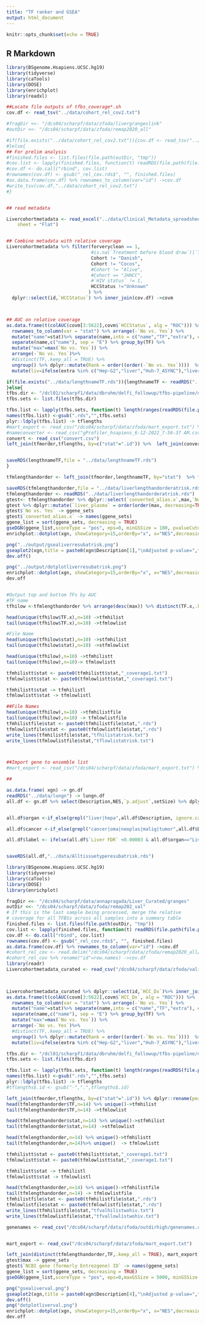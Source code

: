---
title: "TF ranker and GSEA"
output: html_document
---

```{r setup, include=FALSE}
knitr::opts_chunk$set(echo = TRUE)
```

## R Markdown

```{r AUCforUS, echo=FALSE}
library(BSgenome.Hsapiens.UCSC.hg19)
library(tidyverse)
library(caTools)
library(DOSE)
library(enrichplot)
library(readxl)

##Locate file outputs of tfbs_coverage*.sh
cov.df <- read_tsv("../data/cohort_rel_cov2.txt")

#fragDir <<- "/dcs04/scharpf/data/zfoda/livergrangeslink"
#outDir <<- "/dcs04/scharpf/data/zfoda/remap2020_all"

#if(file.exists("../data/cohort_rel_cov2.txt")){cov.df <- read_tsv("../data/cohort_rel_cov2.txt")
#}else{
## For prelim analysis 
#finished.files <- list.files(file.path(outDir, "tmp"))
#cov.list <- lapply(finished.files, function(t) readRDS(file.path(file.path(outDir, "tmp", t))))
#cov.df <- do.call("rbind", cov.list)
#rownames(cov.df) <- gsub("_rel_cov.rds$", "", finished.files)
#as.data.frame(cov.df) %>% rownames_to_column(var="id") ->cov.df
#write_tsv(cov.df,"../data/cohort_rel_cov2.txt")
#}


## read metadata

Livercohortmetadata <- read_excel("../data/Clinical_Metadata_spreadsheet_8_11.xlsx", 
    sheet = "Flat") 


## Combine metadata with relative coverage
Livercohortmetadata %>% filter(forveryclean == 1,
                               #is.na(`Treatment before blood draw`)|`Treatment before blood draw`==0,
                               Cohort != "Danish",
                               Cohort != "Cocos",
                               #Cohort != "Alive",
                               #Cohort == "JHHCC", 
                               #`HIV status` != 1,
                               HCCStatus !="Unknown"
                              ) %>%
  dplyr::select(id,`HCCStatus`) %>% inner_join(cov.df) ->covm



## AUC on relative coverage
as.data.frame(t(colAUC(covm[3:5622],covm$`HCCStatus`, alg = "ROC"))) %>% 
  rownames_to_column(var = "stat") %>% arrange(-`No vs. Yes`) %>% 
  mutate("name"=stat)%>% separate(name,into = c("name","TF","extra"), extra = "merge") %>% 
  separate(name,c("name"), sep = "E") %>% group_by(TF) %>% 
  mutate("max"=max(`No vs. Yes`)) %>% 
  arrange(-`No vs. Yes`)%>%  
  #distinct(TF,.keep_all = TRUE) %>% 
  ungroup() %>% dplyr::mutate(Rank = order((order(-`No vs. Yes`))))  %>%
  mutate(liv=ifelse(extra %in% c("Hep-G2","liver","Huh-7_ASYNC"),"liver","other"))  -> tfmorder

if(file.exists("../data/lengthnameTF.rds")){lengthnameTF <- readRDS("../data/lengthnameTF.rds")
}else{
tfbs.dir <- "/dcl01/scharpf1/data/dbruhm/delfi_followup/tfbs-pipeline/data/individual_tfs"
tfbs.sets <- list.files(tfbs.dir)

tfbs.list <- lapply(tfbs.sets, function(t) length(ranges(readRDS(file.path(file.path(tfbs.dir, t))))))
names(tfbs.list) <-gsub(".rds","",tfbs.sets)
plyr::ldply(tfbs.list) -> tflengths
#mart_export <- read_csv("/dcs04/scharpf/data/zfoda/mart_export.txt") %>% rename(converted_alias=`NCBI gene (formerly Entrezgene) ID`,initial_alias=`Gene name`)
#nameconverter <- read_csv("gProfiler_hsapiens_6-12-2022_7-56-37 AM.csv")
convert <- read_csv("convert.csv")
left_join(tfmorder,tflengths, by=c("stat"=".id")) %>%  left_join(convert, by=c("TF"="TF.x")) %>% distinct(stat,.keep_all = TRUE) %>% dplyr::select(1,4,5,8,9,11) %>%  dplyr::rename("peaks"=V1) -> lengthnameTF


saveRDS(lengthnameTF,file = "../data/lengthnameTF.rds")
}

tfmlengthandorder <- left_join(tfmorder,lengthnameTF, by="stat")  %>% filter(peaks>3000) #%>% distinct(TF,.keep_all = TRUE)

saveRDS(tfmlengthandorder,file = "../data/liverlengthandorderatrisk.rds")
tfmlengthandorder <- readRDS("../data/liverlengthandorderatrisk.rds")
gtest<- tfmlengthandorder %>% dplyr::select(`converted_alias.x`,max,`No vs. Yes`,TF.x) %>% distinct(`converted_alias.x`, .keep_all = TRUE) 
gtest %>% dplyr::mutate(`liver_plasma` = order(order(max, decreasing=TRUE))) ->liverorder
gtest$`No vs. Yes` -> ggene_sets
gtest$`converted_alias.x` -> names(ggene_sets)
ggene_list = sort(ggene_sets, decreasing = TRUE)
gseDGN(ggene_list,scoreType = "pos", eps=0, minGSSize = 100, pvalueCutoff = 1) -> xgn
enrichplot::dotplot(xgn, showCategory=15,orderBy="x", x="NES",decreasing=TRUE, size="GeneRatio")

png("../output/gsealiverresubatrisk.png")
gseaplot2(xgn,title = paste0(xgn$Description[1],"\nAdjusted p-value=",format(xgn$p.adjust[1],digits=3)),geneSetID = 4,color = "red",ES_geom = "line")
dev.off()

png("../output/dotplotliverresubatrisk.png")
enrichplot::dotplot(xgn, showCategory=15,orderBy="x", x="NES",decreasing=TRUE, size="-pvalue")
dev.off


#Output top and bottom TFs by AUC 
#TF name
tfhilow <-tfmlengthandorder %>% arrange(desc(max)) %>% distinct(TF.x,.keep_all = TRUE)

head(unique(tfhilow$TF.x),n=10) ->tfmhilist
tail(unique(tfhilow$TF.x),n=10) ->tfmlowlist

#File Name
head(unique(tfhilow$stat),n=10) ->stfmhilist
tail(unique(tfhilow$stat),n=10) ->stfmlowlist

head(unique(tfhilow),n=10) ->tfmhilistt
tail(unique(tfhilow),n=10)-> tfmlowlistt

tfmhilistt$stat <- paste0(tfmhilistt$stat,"_coverage1.txt")
tfmlowlistt$stat <- paste0(tfmlowlistt$stat,"_coverage1.txt")

tfmhilistt$stat -> tfmhilistl
tfmlowlistt$stat -> tfmlowlistl

##File Names 
head(unique(tfhilow),n=10) ->tfmhilistfile
tail(unique(tfhilow),n=10) -> tfmlowlistfile
tfmhilistfile$stat <- paste0(tfmhilistfile$stat,".rds")
tfmlowlistfile$stat <- paste0(tfmlowlistfile$stat,".rds")
write_lines(tfmhilistfile$stat,"tfhilistatrisk.txt")
write_lines(tfmlowlistfile$stat,"tflowlistatrisk.txt")



##Import gene to ensemble list
#mart_export <- read_csv("/dcs04/scharpf/data/zfoda/mart_export.txt") %>% rename(converted_alias=`NCBI gene (formerly Entrezgene) ID`,initial_alias=`Gene name`)

##

as.data.frame( xgn) -> gn.df
readRDS("../data/lungn") -> lungn.df
all.df <- gn.df %>% select(Description,NES,`p.adjust`,setSize) %>% dplyr::rename("Liver NES"=NES,"Liver FDR"= `p.adjust`) %>% left_join(lungn.df %>% select(Description,NES,`p.adjust`) %>% dplyr::rename("Lung NES"=NES, "Lung FDR"=`p.adjust`)) #%>% left_join(brain.df) %>% left_join(panc.df) %>% left_join(ov.df, by="Description") %>% select(!setSize.y)


all.df$organ <-if_else(grepl("liver|hepa",all.df$Description, ignore.case = TRUE),"Liver",ifelse(grepl("lung",all.df$Description,ignore.case = TRUE,),"Lung","other"))

all.df$cancer <-if_else(grepl("cancer|oma|neoplas|malig|tumor",all.df$Description, ignore.case = TRUE),"Cancer","other")

all.df$label <- ifelse(all.df$`Liver FDR` <0.00003 & all.df$organ=="Liver"|all.df$`Lung FDR` & all.df$organ=="Lung",all.df$Description,"")


saveRDS(all.df,"../data/Alltissuetyperesubatrisk.rds")

```
```{r AUCforval, echo=FALSE}
library(BSgenome.Hsapiens.UCSC.hg19)
library(tidyverse)
library(caTools)
library(DOSE)
library(enrichplot)

fragDir <<- "/dcs04/scharpf/data/annapragada/Liver_Curated/granges"
outDir <<- "/dcs04/scharpf/data/zfoda/remap202_val"
# If this is the last sample being processed, merge the relative
# coverage for all TFBSs across all samples into a summary table
finished.files <- list.files(file.path(outDir, "tmp"))
cov.list <- lapply(finished.files, function(t) readRDS(file.path(file.path(outDir, "tmp", t))))
cov.df <- do.call("rbind", cov.list)
rownames(cov.df) <- gsub("_rel_cov.rds$", "", finished.files)
as.data.frame(cov.df) %>% rownames_to_column(var="id") ->cov.df
#cohort_rel_cov <- read.delim("/dcs04/scharpf/data/zfoda/remap2020_all/cohort_rel_cov.txt", row.names=NULL)
#cohort_rel_cov %>% rename("id"=row.names) ->cov.df
library(readr)
Livercohortmetadata_curated <- read_csv("/dcs04/scharpf/data/zfoda/validation_meta.csv") %>% dplyr::rename(id=Sample)
 


Livercohortmetadata_curated %>% dplyr::select(id,`HCC_Dx`)%>% inner_join(cov.df) ->covm
as.data.frame(t(colAUC(covm[3:5622],covm$`HCC_Dx`, alg = "ROC"))) %>% 
  rownames_to_column(var = "stat") %>% arrange(-`No vs. Yes`) %>% 
  mutate("name"=stat)%>% separate(name,into = c("name","TF","extra"), extra = "merge") %>% 
  separate(name,c("name"), sep = "E") %>% group_by(TF) %>% 
  mutate("max"=max(`No vs. Yes`)) %>% 
  arrange(-`No vs. Yes`)%>%  
  #distinct(TF,.keep_all = TRUE) %>% 
  ungroup() %>% dplyr::mutate(Rank = order((order(-`No vs. Yes`))))  %>%
  mutate(liv=ifelse(extra %in% c("Hep-G2","liver","Huh-7_ASYNC"),"liver","other"))  -> tfmorder

tfbs.dir <- "/dcl01/scharpf1/data/dbruhm/delfi_followup/tfbs-pipeline/data/individual_tfs"
tfbs.sets <- list.files(tfbs.dir)

tfbs.list <- lapply(tfbs.sets, function(t) length(ranges(readRDS(file.path(file.path(tfbs.dir, t))))))
names(tfbs.list) <-gsub(".rds","",tfbs.sets)
plyr::ldply(tfbs.list) -> tflengths
#tflengths$.id <- gsub("-",".",tflengths$.id)

left_join(tfmorder,tflengths, by=c("stat"=".id")) %>% dplyr::rename(peaks =V1) %>% filter(peaks>4000) -> tfmlengthandorder
head(tfmlengthandorder$TF,n=14) %>% unique()->tfmhilist
tail(tfmlengthandorder$TF,n=14) ->tfmlowlist

head(tfmlengthandorder$stat,n=14) %>% unique()->stfmhilist
tail(tfmlengthandorder$stat,n=14) ->stfmlowlist

head(tfmlengthandorder,n=14) %>% unique()->tfmhilistt
tail(tfmlengthandorder,n=14)%>% unique()  -> tfmlowlistt

tfmhilistt$stat <- paste0(tfmhilistt$stat,"_coverage1.txt")
tfmlowlistt$stat <- paste0(tfmlowlistt$stat,"_coverage1.txt")

tfmhilistt$stat -> tfmhilistl
tfmlowlistt$stat -> tfmlowlistl

head(tfmlengthandorder,n=14) %>% unique()->tfmhilistfile
tail(tfmlengthandorder,n=14) -> tfmlowlistfile
tfmhilistfile$stat <- paste0(tfmhilistfile$stat,".rds")
tfmlowlistfile$stat <- paste0(tfmlowlistfile$stat,".rds")
write_lines(tfmhilistfile$stat,"tfvalhilistwohiv.txt")
write_lines(tfmlowlistfile$stat,"tfvallowlistwohiv.txt")

genenames <- read_csv("/dcs04/scharpf/data/zfoda/outdirhigh/genenames.csv")


mart_export <- read_csv("/dcs04/scharpf/data/zfoda/mart_export.txt")

left_join(distinct(tfmlengthandorder,TF,.keep_all = TRUE), mart_export, by=c("TF"="Gene name")) %>% dplyr::select(`NCBI gene (formerly Entrezgene) ID`,max) %>% distinct(`NCBI gene (formerly Entrezgene) ID`, .keep_all = TRUE) ->gtest
gtest$max -> ggene_sets
gtest$`NCBI gene (formerly Entrezgene) ID` -> names(ggene_sets)
ggene_list = sort(ggene_sets, decreasing = TRUE)
gseDGN(ggene_list,scoreType = "pos", eps=0,maxGSSize = 5000, minGSSize = 100) -> xgn

png("gsealiverval.png")
gseaplot2(xgn,title = paste0(xgn$Description[4],"\nAdjusted p-value=",format(xgn$p.adjust[4],digits=3)),geneSetID = 4,color = "red")
dev.off()
png("dotplotliverval.png")
enrichplot::dotplot(xgn, showCategory=15,orderBy="x", x="NES",decreasing=TRUE, size="GeneRatio")
dev.off

```
